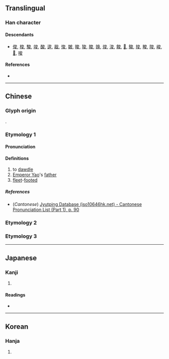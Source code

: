 {{character info/new}}
==Translingual==

===Han character===
{{Han char|rn=35|rad=夊|as=04|sn=7|four=|canj=ICHE|ids=⿳厶八夂(G),⿳厶⿰丿㇄夊(T),⿱允夂(J),⿱允夊(K)}}

====Descendants====
* [[俊]], [[梭]], [[駿]], [[竣]], [[酸]], [[逡]], [[䞭]], [[悛]], [[皴]], [[晙]], [[狻]], [[脧]], [[㕙]], [[焌]], [[浚]], [[餕]], [[𠅣]], [[鵔]], [[捘]], [[畯]], [[陖]], [[峻]], [[𭯚]], [[唆]]

====References====
* {{Han ref|kx=0245.030|dkj=05711|dj=0485.210|hdz=20868.120|uh=590B|ud=22795}}

----

==Chinese==
{{zh-forms}}

===Glyph origin===
{{Han etym}}
{{Han compound|允|夊|c1=p|c2=s|t2=walk|ls=psc}}.

===Etymology 1===

====Pronunciation====
{{zh-pron
|m=qūn
|c=ceon1
|mc=y
|oc=y
|ma=
|cat=v,pn,a
}}

====Definitions====
{{zh-hanzi}}

# to [[dawdle]]
# [[w:Emperor Yao|Emperor Yao]]'s [[father]]
# [[fleet]]-[[foot]]ed

=====References=====
* (''Cantonese'') [http://www.iso10646hk.net/jp/document/download.jsp Jyutping Database (iso10646hk.net) - Cantonese Pronunciation List (Part 1), p. 90]

===Etymology 2===
{{zh-see|酸|ss}}

===Etymology 3===
{{zh-see|痠|ss}}

----

==Japanese==

===Kanji===
{{ja-kanji|grade=|rs=夊04}}

# {{rfdef|ja|sort=夊04}}

====Readings====
* {{ja-readings|on=[[しゅん]] (shun)|kun=[[おごりいる]] (ogoriiru), [[うずくまる]] (uzukumaru)}}

----

==Korean==

===Hanja===
{{ko-hanja|hangeul=준|rv=jun|mr=chun}}

# {{rfdef|ko|sort=夊04}}
